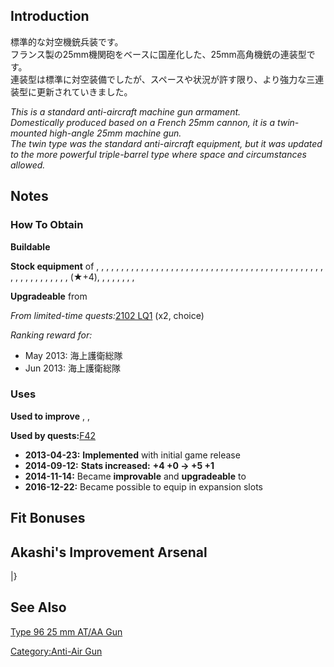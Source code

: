 
{{EquipmentInfo|39}}

==Introduction==
標準的な対空機銃兵装です。<br>
フランス製の25mm機関砲をベースに国産化した、25mm高角機銃の連装型です。<br>
連装型は標準に対空装備でしたが、スペースや状況が許す限り、より強力な三連装型に更新されていきました。

''This is a standard anti-aircraft machine gun armament.''<br>
''Domestically produced based on a French 25mm cannon, it is a twin-mounted high-angle 25mm machine gun.''<br>
''The twin type was the standard anti-aircraft equipment, but it was updated to the more powerful triple-barrel type where space and circumstances allowed.''

==Notes==
<div class="mw-collapsible"><h3>How To Obtain</h3>
<div class="mw-collapsible-content">
'''Buildable'''

'''Stock equipment''' of {{Ship/Link|Akashi Kai}}, {{Ship/Link|Akashi}}, {{Ship/Link|Akigumo}}, {{Ship/Link|Akishimo}}, {{Ship/Link|Akitsu Maru}}, {{Ship/Link|Akitsushima}}, {{Ship/Link|Akizuki}}, {{Ship/Link|Amagiri Kai}}, {{Ship/Link|Aoba Kai}}, {{Ship/Link|Ariake Kai}}, {{Ship/Link|Chitose Carrier Kai Ni}}, {{Ship/Link|Chiyoda Carrier Kai Ni}}, {{Ship/Link|Daitou}}, {{Ship/Link|Etorofu Kai}}, {{Ship/Link|Etorofu}}, {{Ship/Link|Fujinami Kai}}, {{Ship/Link|Fujinami}}, {{Ship/Link|Fukae}}, {{Ship/Link|Hachijou}}, {{Ship/Link|Hagikaze}}, {{Ship/Link|Hamanami Kai}}, {{Ship/Link|Hamanami}}, {{Ship/Link|Harukaze Kai}}, {{Ship/Link|Hatsuharu Kai}}, {{Ship/Link|Hatsukaze}}, {{Ship/Link|Hatsushimo Kai}}, {{Ship/Link|Hayanami}}, {{Ship/Link|Hayashimo}}, {{Ship/Link|Hiburi}}, {{Ship/Link|Hirato}}, {{Ship/Link|Ishigaki}}, {{Ship/Link|Jingei Kai}}, {{Ship/Link|Kako Kai Ni}}, {{Ship/Link|Katori}}, {{Ship/Link|Katsuragi Kai}}, {{Ship/Link|Katsuragi}}, {{Ship/Link|Kazagumo}}, {{Ship/Link|Kinu Kai}}, {{Ship/Link|Kinugasa Kai}}, {{Ship/Link|Kishinami}}, {{Ship/Link|Kiyoshimo}}, {{Ship/Link|Kunashiri}}, {{Ship/Link|Maikaze}}, {{Ship/Link|Makigumo}}, {{Ship/Link|Matsuwa Kai}}, {{Ship/Link|Matsuwa}}, {{Ship/Link|Mikura}}, {{Ship/Link|Mizuho Kai}}, {{Ship/Link|Naganami Kai Ni}}, {{Ship/Link|Naganami}}, {{Ship/Link|Nenohi Kai}}, {{Ship/Link|Okinami}}, {{Ship/Link|Ryuujou Kai Ni}}, {{Ship/Link|Sado Kai}}, {{Ship/Link|Sado}}, {{Ship/Link|Shimushu Kai}}, {{Ship/Link|Shimushu}}, {{Ship/Link|Takanami}}, {{Ship/Link|Tanikaze D Kai}} (★+4), {{Ship/Link|Teruzuki}}, {{Ship/Link|Tsushima}}, {{Ship/Link|Uranami Kai}}, {{Ship/Link|Ushio Kai Ni}}, {{Ship/Link|Uzuki Kai}}, {{Ship/Link|Wakaba Kai}}, {{Ship/Link|Yashiro}}, {{Ship/Link|Yuugumo}}

'''Upgradeable''' from {{Equipment/Link|25mm Single Autocannon Mount}}

''From limited-time quests: ''[[Quests/Seasonal#2102 LQ1|2102 LQ1]] (x2, choice)

''Ranking reward for:''
* May 2013: 海上護衛総隊
* Jun 2013: 海上護衛総隊

</div></div>

<div class="mw-collapsible"><h3>Uses</h3>
<div class="mw-collapsible-content">
'''Used to improve''' {{Equipment/Link|25mm Twin Autocannon Mount}}, {{Equipment/Link|Bi Type 40mm Twin Autocannon Mount}}, {{Equipment/Link|381mm/50 Triple Gun Mount}}

'''Used by quests: '''[[Quests#F42|F42]]

</div></div>


<div class="mw-collapsible><h3>Updates History</h3>
<div class="mw-collapsible-content>
* '''2013-04-23:''' '''Implemented''' with initial game release
* '''2014-09-12:''' '''Stats increased:'''  '''{{AA}}+4 {{Evasion}}+0 → {{AA}}+5 {{Evasion}}+1 '''
* '''2014-11-14:''' Became '''improvable''' and '''upgradeable''' to {{Equipment/Link|25mm Triple Autocannon Mount}}
* '''2016-12-22:''' Became possible to equip in expansion slots
</div></div>

==Fit Bonuses==
{{:25mm Twin Autocannon Mount/Bonuses}}

==Akashi's Improvement Arsenal==
{{AkashiWorkshop}}
{{AkashiWorkshopLine
|Name=25mm Twin Autocannon Mount
|ItemType=GreenGunMG
|Fuel=0
|Ammo=20
|Steel=10
|Baux=10
|Mats0-5=0/1
|Mats6-9=1/2
|Mats10=2/3
|Screws0-5=1/1
|Screws6-9=1/2
|Screws10=1/2
|EquipConsume0-5=-
|EquipConsume6-9=1x{{GreenGunMG|25mm Twin Autocannon Mount}}
|EquipConsume10=1x{{GreenGunMG|25mm Twin Autocannon Mount}}
|Sun=F<br>&nbsp;<br>&nbsp;<br>I
|Mon=F<br>S<br>&nbsp;<br>&nbsp;
|Tue=F<br>S<br>&nbsp;<br>&nbsp;
|Wed=&nbsp;<br>&nbsp;<br>K<br>&nbsp;
|Sat=&nbsp;<br>&nbsp;<br>&nbsp;<br>I
|2ndShip=[[Fumizuki]]<br>[[Satsuki]]<br>[[Kinu]]<br>[[Isuzu#Second Upgrade|Isuzu Kai Ni]]
|Notes=Upgrades to [[25mm Triple Autocannon Mount]] ★+3.
}}
|}

==See Also==
[[wikipedia:Type 96 25 mm AT/AA Gun|Type 96 25 mm AT/AA Gun]]
{{Equipmentlist}}
[[Category:Anti-Air Gun]]